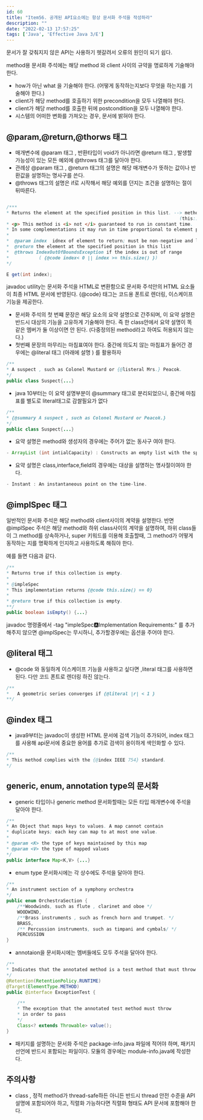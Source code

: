 ```yaml
---
id: 60
title: "Item56. 공개된 API요소에는 항상 문서화 주석을 작성하라"
description: ""
date: "2022-02-13 17:57:25"
tags: ['Java', 'Effective Java 3/E']
---
```

문서가 잘 갖춰지지 않은 API는 사용하기 헷갈려서 오류의 원인이 되기 쉽다. 

method용 문서화 주석에는 해당 method 와 client 사이의 규약을 명료하게 기술해야 한다. 

- how가 아닌 what 을 기술해야 한다. (어떻게 동작하는지보다 무엇을 하는지를 기술해야 한다.)
- client가 해당 method를 호출하기 위한 precondition을 모두 나열해야 한다. 
- client가 해당 method를 호출한 뒤에 postcondition을 모두 나열해야 한다.
- 시스템의 어떠한 변화를 가져오는 경우, 문서에 밝혀야 한다. 



## @param,@return,@thorws 태그 


- 매개변수에 @param 태그 , 반환타입이 void가 아니라면 @return 태그 , 발생할 가능성이 있는 모든 예외에 @throws 태그를 달아야 한다. 
- 관례상 @param 태그 , @return 태그의 설명은 해당 매개변수가 뜻하는 값이나 반환값을 설명하는 명사구를 쓴다. 
- @throws 태그의 설명은 if로 시작해서 해당 예외를 던지는 조건을 설명하는 절이 뒤따른다. 


```java

/***
* Returns the element at the specified position in this list. --> method가 무엇을 하는지 기술하는 요약 설명 
                                                                (this:호출된 method가 가르키는 객체)
* <p> This method is <i> not </i> guaranteed to run in constant time. 
* In some complementations it may run in time proportional to element position 
*
*  @param index  idnex of element to return; must be non-negative and less than the size of this list
*  @return the element at the specified position in this list
*  @throws IndexOutOfBoundsException if the index is out of range 
*           ( {@code index< 0 || index >= this.size() })
*/

E get(int index);
```

javadoc utility는 문서화 주석을 HTML로 변환함으로 문서화 주석안의 HTML 요소들이 최종 HTML 문서에 반영된다. 
{@code} 태그는 코드용 폰트로 렌더링, 이스케이프 기능을 제공한다. 

- 문서화 주석의 첫 번쨰 문장은 해당 요소의 요약 설명으로 간주되며, 이 요약 설명은 반드시 대상의 기능을 고유하게 기술해야 한다. 즉 한 class안에서 요약 설명이 똑같은 멤버가 둘 이상이면 안 된다.  (다중정의된 method라고 하여도 허용되지 않는다.)
- 첫번째 문장의 마무리는 마침표여야 한다. 중간에 의도치 않는 마침표가 들어간 경우에는 @literal 태그 (아래에 설명 ) 를 활용하자 

```java
/**
* A suspect , such as Colonel Mustard or {@listeral Mrs.} Peacok.
*/
public class Suspect{...}
```
- java 10부터는 이 요약 설명부분이 @summary 태그로 분리되었으니, 중간에 마침표를 별도로 literal태그로 감쌀필요가 없다

```java
/**
* {@summary A suspect , such as Colonel Mustard or Peacok.}
*/
public class Suspect{...}
```

- 요약 설명은 method와 생성자의 경우에는 주어가 없는 동사구 여야 한다. 

```java
- ArrayList (int intialCapacity) : Constructs an empty list with the specified initial capacity
```

- 요약 설명은 class,interface,field의 경우에는 대상을 설명하는 명사절이여야 한다.

```java
- Instant : An instantaneous point on the time-line.
```

## @implSpec 태그 

일반적인 문서화 주석은 해당 method와 client사이의 계약을 설명한다. 반면 @implSpec 주석은 해당 method와 하위 class사이의 계약을 설명하여, 하위 class들이 
그 method를 상속하거나, super 키워드를 이용해 호출할때, 그 method가 어떻게 동작하는 지를 명확하게 인지하고 사용하도록 해줘야 한다. 

예를 들면 다음과 같다.

```java
/**
* Returns true if this collection is empty.
*
* @impleSpec
* This implementation returns {@code this.size() == 0}
*
* @return true if this collection is empty.
**/
public boolean isEmpty() {...}
```
javadoc 명령줄에서 -tag "impleSpec:a:Implementation Requirements:" 를 추가해주지 않으면 @implSpec는 무시하니, 추가할경우에는 옵션을 주어야 한다.

## @literal 태그

- @code 와 동일하게 이스케이프 기능을 사용하고 싶다면 ,literal 태그를 사용하면 된다. 다만 코드 폰트로 렌더링 하진 않는다.

```java
/**
*   A geometric series converges if {@literal |r| < 1 }
**/
```


## @index 태그 

- java9부터는 javadoc이 생성한 HTML 문서에 검색 기능이 추가되어,  index 태그를 사용해 api문서에 중요한 용어를 추가로 검색이 용이하게 색인화할 수 있다. 

```java
/**
* This method complies with the {@index IEEE 754} standard.
*/
```

## generic, enum, annotation type의 문서화 

- generic 타입이나 generic method 문서화할때는 모든 타입 매개변수에 주석을 달아야 한다.

```java
/**
* An Object that maps keys to values. A map cannot contain
* duplicate keys; each key can map to at most one value.
*
* @param <K> the type of keys maintained by this map
* @param <V> the type of mapped values
*/
public interface Map<K,V> {...}
```

- enum type 문서화시에는 각 상수에도 주석을 달아야 한다. 
  
```java
/**
* An instrument section of a symphony orchestra
*/
public enum OrchestraSection {
    /**Woodwinds, such as flute , clarinet and oboe */
    WOODWIND,
    /**Brass instruments , such as french horn and trumpet. */
    BRASS,
    /** Percussion instruments, such as timpani and cymbals/ */
    PERCUSSION
}
```

- annotaion을 문서화시에는 멤버들에도 모두 주석을 달아야 한다.
  
```java
/**
* Indicates that the annotated method is a test method that must throw the designated exception to pass
*/
@Retention(RetentionPolicy.RUNTIME)
@Target(ElementType.METHOD)
public @interface ExceptionTest {

    /**
    * The exception that the annotated test method must throw
    * in order to pass
    */
    Class<? extends Throwable> value();
}
```

- 패키지를 설명하는 문서화 주석은 package-info.java 파일에 적어야 하며, 패키지 선언에 반드시 포함되는 파일이다. 모듈의 경우에는 module-info.java에 작성한다.

## 주의사항 

- class , 정적 method가 thread-safe하든 아니든 반드시 thread 안전 수준을 API 설명에 포함되어야 하고, 직렬화 가능하다면 직렬화 형태도 API 문서에 포함해야 한다.